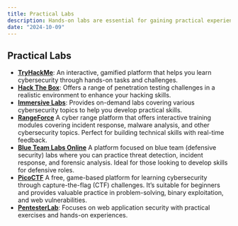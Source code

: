 ```yaml
---
title: Practical Labs
description: Hands-on labs are essential for gaining practical experience in cybersecurity
date: "2024-10-09"
---
```


## Practical Labs

- **[TryHackMe](https://tryhackme.com/)**: An interactive, gamified platform that helps you learn cybersecurity through hands-on tasks and challenges.
- **[Hack The Box](https://www.hackthebox.com/)**: Offers a range of penetration testing challenges in a realistic environment to enhance your hacking skills.
- **[Immersive Labs](https://www.immersivelabs.com/)**: Provides on-demand labs covering various cybersecurity topics to help you develop practical skills.
- **[RangeForce](https://www.rangeforce.com/)** A cyber range platform that offers interactive training modules covering incident response, malware analysis, and other cybersecurity topics. Perfect for building technical skills with real-time feedback.
-  **[Blue Team Labs Online](https://blueteamlabs.online)** A platform focused on blue team (defensive security) labs where you can practice threat detection, incident response, and forensic analysis. Ideal for those looking to develop skills for defensive roles.
-  **[PicoCTF](https://picoctf.org/)** A free, game-based platform for learning cybersecurity through capture-the-flag (CTF) challenges. It’s suitable for beginners and provides valuable practice in problem-solving, binary exploitation, and web vulnerabilities.
- **[PentesterLab](https://pentesterlab.com/)**: Focuses on web application security with practical exercises and hands-on experiences.

